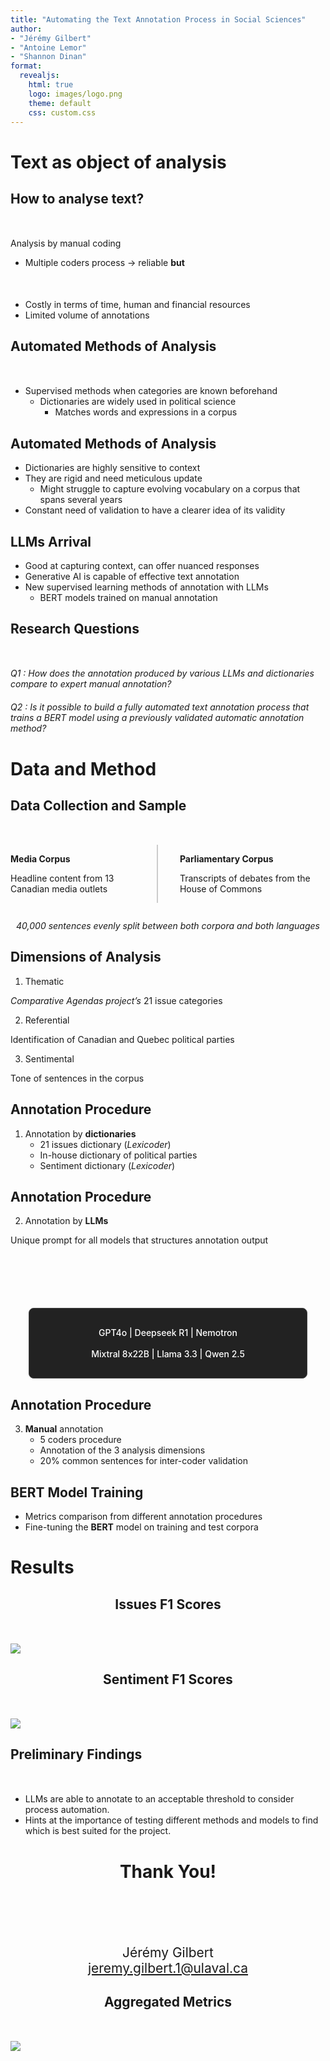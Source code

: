```yaml
---
title: "Automating the Text Annotation Process in Social Sciences"
author: 
- "Jérémy Gilbert"
- "Antoine Lemor"
- "Shannon Dinan"
format:
  revealjs: 
    html: true
    logo: images/logo.png
    theme: default
    css: custom.css
---
```


# Text as object of analysis {background-color="black"} 
<!-- Talk about how text is usefull for the analysis of political parties and how they occupy the media space -->

## How to analyse text?
<div style="margin-bottom: 50px;"></div>

Analysis by manual coding 

- Multiple coders process → reliable **but**
<div style="margin-bottom: 50px;"></div>
- Costly in terms of time, human and financial resources 
- Limited volume of annotations

## Automated Methods of Analysis 

<div style="margin-bottom: 50px;"></div>

- Supervised methods when categories are known beforehand
  - Dictionaries are widely used in political science
    - Matches words and expressions in a corpus

<!--##
<h2 style="text-align: center;">Automated Methods of Analysis</h2>

![](graphs/dict_use-case.png){fig-align="center"} -->

## Automated Methods of Analysis

- Dictionaries are highly sensitive to context
- They are rigid and need meticulous update 
  - Might struggle to capture evolving vocabulary on a corpus that spans several years
- Constant need of validation to have a clearer idea of its validity

## LLMs Arrival 

<!--- LLMs predict the probability of word sequences -->
- Good at capturing context, can offer nuanced responses
- Generative AI is capable of effective text annotation
- New supervised learning methods of annotation with LLMs
  - BERT models trained on manual annotation 


## Research Questions {background-color="black"}

<div style="margin-bottom: 50px;"></div>

*Q1 : How does the annotation produced by various LLMs and dictionaries compare to expert manual annotation?*

<div style="margin-bottom: 20px;"></div>

*Q2 : Is it possible to build a fully automated text annotation process that trains a BERT model using a previously validated automatic annotation method?*

# Data and Method {background-color="black"}


## Data Collection and Sample
<div style="margin-bottom: 50px;"></div>

:::: {.columns .content-columns style="display: flex;"}

::: {.column width="49%" style="border-right: 2px solid #ccc; padding-right: 1em;"}
**Media Corpus**

Headline content from 13 Canadian media outlets
:::

::: {.column width="49%" style="padding-left: 1em;"}
**Parliamentary Corpus**

Transcripts of debates from the House of Commons
:::

::::

<div style="margin-top: 2em; text-align: center; font-style: italic;">
40,000 sentences evenly split between both corpora and both languages
</div>


## Dimensions of Analysis

1. Thematic

  *Comparative Agendas project's* 21 issue categories

2. Referential

  Identification of Canadian and Quebec political parties

3. Sentimental

  Tone of sentences in the corpus

## Annotation Procedure

1. Annotation by **dictionaries**
    - 21 issues dictionary (*Lexicoder*)
    - In-house dictionary of political parties
    - Sentiment dictionary (*Lexicoder*)

## Annotation Procedure

2. Annotation by **LLMs**

  Unique prompt for all models that structures annotation output

<div style="margin-bottom: 100px;"></div>

<div style="border: 1px solid #444; border-radius: 8px; padding: 16px 20px; text-align: center; background-color: #222; color: #fff; max-width: 80%; margin: 0 auto; font-weight: 500;">
  GPT4o | Deepseek R1 | Nemotron  
  <br>
  Mixtral 8x22B | Llama 3.3 | Qwen 2.5
</div>

## Annotation Procedure

3. **Manual** annotation
    - 5 coders procedure
    - Annotation of the 3 analysis dimensions
    - 20% common sentences for inter-coder validation

## BERT Model Training

- Metrics comparison from different annotation procedures
- Fine-tuning the **BERT** model on training and test corpora

<!--##
<h2 style="text-align: center;">Pipeline Procedure</h2>

![](graphs/pipeline.jpg){fig-align="center"} -->

# Results {background-color="black"}

<!-- ##
<h2 style="text-align: center;">Aggregated Metrics</h2>

<div style="margin-bottom: 50px;"></div>

![](graphs/aggregates.png){fig-align="center"} -->


##
<h2 style="text-align: center;">Issues F1 Scores</h2>

<div style="margin-bottom: 50px;"></div>

![](graphs/F1_score.png){fig-align="center"}

## 
<h2 style="text-align: center;">Sentiment F1 Scores</h2>
<div style="margin-bottom: 50px;"></div>

![](graphs/F1_score_sentiment.png){fig-align="center"}

## Preliminary Findings
<div style="margin-bottom: 50px;"></div>

- LLMs are able to annotate to an acceptable threshold to consider process automation.
- Hints at the importance of testing different methods and models to find which is best suited for the project.

#
<h1 style="text-align: center;">Thank You!</h1>

<div style="margin-top: 100px; text-align: center; font-size: 1.5em;">
  Jérémy Gilbert  
  <a href="mailto:jeremy.gilbert.1@ulaval.ca">jeremy.gilbert.1@ulaval.ca</a>
</div>

##
<h2 style="text-align: center;">Aggregated Metrics</h2>

<div style="margin-bottom: 50px;"></div>

![](graphs/aggregates.png){fig-align="center"}